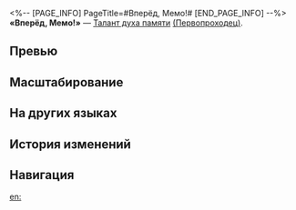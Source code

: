 <%-- [PAGE_INFO]
PageTitle=#Вперёд, Мемо!#
[END_PAGE_INFO] --%>
{{Навык Инфобокс
|Название         = Вперёд, Мемо!
|Изображение      = Навык Вперёд, Мемо!.png
|Персонаж         = Первопроходец (Память)
|Тип              = Талант духа памяти
|Тэг              = Усиление
|УронСтойк        = 
|ЭнергияГен       = 
|Энергия          = 
|Длительность     = 
|Описание         = Во время призыва немедленно получает 50% заряда.
|Свойство1        = 
|Масштабирование1 = 
}}
'''«Вперёд, Мемо!»''' — [[Талант духа памяти]] [[(Первопроходец)]].

==Превью==
{{Превью
|Файл = Вперёд, Мемо! Превью
}}

==Масштабирование==


==На других языках==
{{На других языках
|en   = Go, Mem, Go!
|zhs  = 迷迷，加油！
|zht  = 迷迷，加油！
|ja   = がんばれミュリオン！
|ko   = 미미, 파이팅!
|es   = ¡Ánimo, Mem!
|fr   = Allez, Mem, en avant&nbsp;!
|ru   = Вперёд, Мемо!
|th   = Go, Mem, Go!
|vi   = Mem, Cố Lên!
|de   = Memi, wir schaffen das!
|id   = Go, Mem, Go!
|pt   = Vai, Mem, Vai!
}}

==История изменений==
{{История изменений|3.5}}

==Навигация==
{{Навык Навбокс|Первопроходец (Память)}}

[[en:]]